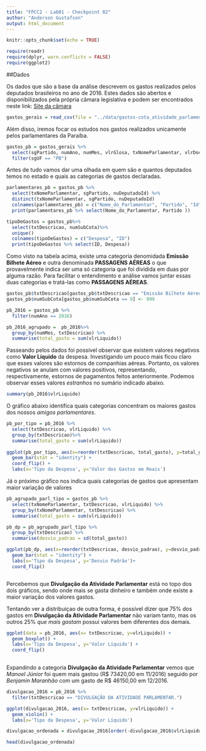 ```yaml
---
title: "FPCC2 - Lab01 - Checkpoint 02"
author: "Anderson Gustafson"
output: html_document
---
```


```r
knitr::opts_chunk$set(echo = TRUE)
```
```r
require(readr)
require(dplyr, warn.conflicts = FALSE)
require(ggplot2)
```
##Dados

  Os dados que são a base da análise descrevem os gastos realizados pelos deputados brasileiros no ano de 2016. Estes dados são abertos e disponibilizados pela própria câmara legislativa e podem ser encontrados neste link:
[Site da câmara](http://www2.camara.leg.br/transparencia/cota-para-exercicio-da-atividade-parlamentar/dados-abertos-cota-parlamentar)
```r
gastos_gerais = read_csv(file = "../data/gastos-cota_atividade_parlamentar.csv")
```

Além disso, iremos focar os estudos nos gastos realizados unicamente pelos parlamentares da Paraíba.
```r

gastos_pb = gastos_gerais %>%
  select(sgPartido, numAno, numMes, vlrGlosa, txNomeParlamentar, vlrDocumento, txtDescricao, txtFornecedor, vlrLiquido, txtPassageiro, txtTrecho, sgUF, nuDeputadoId, numSubCota) %>%
  filter(sgUF == "PB")
```

Antes de tudo vamos dar uma olhada em quem são e quantos deputados temos no estado e quais as categorias de gastos declaradas.
```r

parlamentares_pb = gastos_pb %>%
  select(txNomeParlamentar, sgPartido, nuDeputadoId) %>%
  distinct(txNomeParlamentar, sgPartido, nuDeputadoId)
  colnames(parlamentares_pb) = c("Nome_do_Parlamentar", "Partido", "Id")
  print(parlamentares_pb %>% select(Nome_do_Parlamentar, Partido ))
```

```r

tipoDeGastos = gastos_pb%>%
  select(txtDescricao, numSubCota)%>%
  unique()
  colnames(tipoDeGastos) = c("Despesa", "ID")
  print(tipoDeGastos %>% select(ID, Despesa))

```

  Como visto na tabela acima, existe uma categoria denomidada **Emissão Bilhete Aéreo** e outra denominada **PASSAGENS AÉREAS** o que provavelmente indica ser uma só categoria que foi dividida em duas por alguma razão. Para facilitar o entendimento e análise vamos juntar essas duas categorias e tratá-las como **PASSAGENS AÉREAS**.
  
```r

gastos_pb$txtDescricao[gastos_pb$txtDescricao == "Emissão Bilhete Aéreo"] <- "PASSAGENS AÉREAS"
gastos_pb$numSubCota[gastos_pb$numSubCota == 9] <- 999

```



```r

pb_2016 = gastos_pb %>%
  filter(numAno == 2016)

pb_2016_agrupado =  pb_2016%>%
  group_by(numMes, txtDescricao) %>%
  summarise(total_gasto = sum(vlrLiquido))


```

Passeando pelos dados foi possível observar que existem valores negativos como **Valor Líquido** da despesa. Investigando um pouco mais ficou claro que esses valores são estornos de companhias aéreas. Portanto, os valores negativos se anulam com valores positivos, representando, respectivamente, estornos de pagamentos feitos anteriormente.
Podemos observar esses valores _estranhos_ no sumário indicado abaixo.
```r

summary(pb_2016$vlrLiquido)

```

O gráfico abaixo identifica quais categorias concentram os maiores gastos dos nossos _amigos parlamentares_. 
```r

pb_por_tipo = pb_2016 %>%
  select(txtDescricao, vlrLiquido) %>%
  group_by(txtDescricao)%>%
  summarise(total_gasto = sum(vlrLiquido))
  
ggplot(pb_por_tipo, aes(x=reorder(txtDescricao, total_gasto), y=total_gasto)) + 
  geom_bar(stat = "identity") + 
  coord_flip() +
  labs(x='Tipo da Despesa', y='Valor dos Gastos em Reais')

```

Já o próximo gráfico nos indica quais categorias de gastos que apresentam maior variação de valores
```r

pb_agrupado_parl_tipo = gastos_pb %>%
  select(txNomeParlamentar, txtDescricao, vlrLiquido) %>%
  group_by(txNomeParlamentar, txtDescricao) %>%
  summarise(total_gasto = sum(vlrLiquido))

pb_dp = pb_agrupado_parl_tipo %>%
  group_by(txtDescricao) %>%
  summarise(desvio_padrao = sd(total_gasto))

ggplot(pb_dp, aes(x=reorder(txtDescricao, desvio_padrao), y=desvio_padrao)) + 
  geom_bar(stat = "identity") +
  labs(x='Tipo da Despesa', y='Desvio Padrão')+
  coord_flip()



```

  Percebemos que **Divulgação da Atividade Parlamentar** está no topo dos dois gráficos, sendo onde mais se gasta dinheiro e também onde existe a maior variação dos valores gastos. 
  
  Tentando ver a distribuiçao de outra forma, é possível dizer que 75% dos gastos em **Divulgação da Atividade Parlamentar** não variam tanto, mas os outros 25% _que mais gastam_ possui valores bem diferentes dos demais.  
```r
ggplot(data = pb_2016, aes(x= txtDescricao, y=vlrLiquido)) + 
  geom_boxplot() +
  labs(x='Tipo da Despesa', y='Valor Líquido') + 
  coord_flip()
  
```

  Expandindo a categoria **Divulgação da Atividade Parlamentar** vemos que _Manoel Júnior_ foi quem mais gastou (R$ 73420,00 em 11/2016) seguido por _Benjamin Maranhão_ com um gasto de R$ 46150,00 em 12/2016.
```r
divulgacao_2016 = pb_2016 %>%
  filter(txtDescricao == "DIVULGAÇÃO DA ATIVIDADE PARLAMENTAR.")

ggplot(divulgacao_2016, aes(x= txtDescricao, y=vlrLiquido)) + 
  geom_violin() +
  labs(x='Tipo da Despesa', y='Valor Líquido')

divulgacao_ordenada = divulgacao_2016[order(-divulgacao_2016$vlrLiquido), ]

head(divulgacao_ordenada)
```




